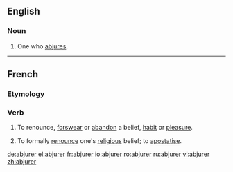 ==English==
===Noun===
{{en-noun}}

#One who [[abjure]]s.
----
==French==
===Etymology===
{{prefix|ab|jurer|lang=fr}}
===Verb===
{{fr-verb}}

#{{ambitransitive}} {{very|formal|lang=fr}} To renounce, [[forswear]] or [[abandon]] a belief, [[habit]] or [[pleasure]].
#{{ambitransitive}} {{religion|lang=fr}} To formally [[renounce]] one's [[religious]] belief; to [[apostatise]].

[[de:abjurer]]
[[el:abjurer]]
[[fr:abjurer]]
[[io:abjurer]]
[[ro:abjurer]]
[[ru:abjurer]]
[[vi:abjurer]]
[[zh:abjurer]]